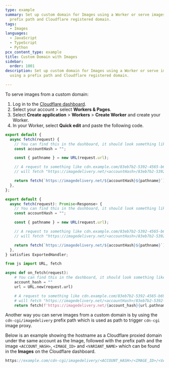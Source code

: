 ```yaml
---
type: example
summary: Set up custom domain for Images using a Worker or serve images using a
  prefix path and Cloudflare registered domain.
tags:
  - Images
languages:
  - JavaScript
  - TypeScript
  - Python
pcx_content_type: example
title: Custom Domain with Images
sidebar:
  order: 1001
description: Set up custom domain for Images using a Worker or serve images
  using a prefix path and Cloudflare registered domain.

---
```



To serve images from a custom domain:

1. Log in to the [Cloudflare dashboard](https://dash.cloudflare.com).
2. Select your account > select **Workers & Pages**.
3. Select **Create application** > **Workers** > **Create Worker** and create your Worker.
4. In your Worker, select **Quick edit** and paste the following code.

<Tabs> <TabItem label="js">

```js
export default {
  async fetch(request) {
    // You can find this in the dashboard, it should look something like this: ZWd9g1K7eljCn_KDTu_MWA
    const accountHash = "";

    const { pathname } = new URL(request.url);

    // A request to something like cdn.example.com/83eb7b2-5392-4565-b69e-aff66acddd00/public
    // will fetch "https://imagedelivery.net/<accountHash>/83eb7b2-5392-4565-b69e-aff66acddd00/public"

    return fetch(`https://imagedelivery.net/${accountHash}${pathname}`);
  },
};
```

</TabItem> <TabItem label="ts">

```ts
export default {
  async fetch(request): Promise<Response> {
    // You can find this in the dashboard, it should look something like this: ZWd9g1K7eljCn_KDTu_MWA
    const accountHash = "";

    const { pathname } = new URL(request.url);

    // A request to something like cdn.example.com/83eb7b2-5392-4565-b69e-aff66acddd00/public
    // will fetch "https://imagedelivery.net/<accountHash>/83eb7b2-5392-4565-b69e-aff66acddd00/public"

    return fetch(`https://imagedelivery.net/${accountHash}${pathname}`);
  },
} satisfies ExportedHandler;
```

</TabItem> <TabItem label="py">

```py
from js import URL, fetch

async def on_fetch(request):
    # You can find this in the dashboard, it should look something like this: ZWd9g1K7eljCn_KDTu_MWA
    account_hash = ""
    url = URL.new(request.url)

    # A request to something like cdn.example.com/83eb7b2-5392-4565-b69e-aff66acddd00/public
    # will fetch "https://imagedelivery.net/<accountHash>/83eb7b2-5392-4565-b69e-aff66acddd00/public"
    return fetch(f'https://imagedelivery.net/{account_hash}{url.pathname}')
```

</TabItem> </Tabs>

Another way you can serve images from a custom domain is by using the `cdn-cgi/imagedelivery` prefix path which is used as path to trigger `cdn-cgi` image proxy.

Below is an example showing the hostname as a Cloudflare proxied domain under the same account as the Image, followed with the prefix path and the image `<ACCOUNT_HASH>`, `<IMAGE_ID>` and `<VARIANT_NAME>` which can be found in the **Images** on the Cloudflare dashboard.

```js
https://example.com/cdn-cgi/imagedelivery/<ACCOUNT_HASH>/<IMAGE_ID>/<VARIANT_NAME>
```
